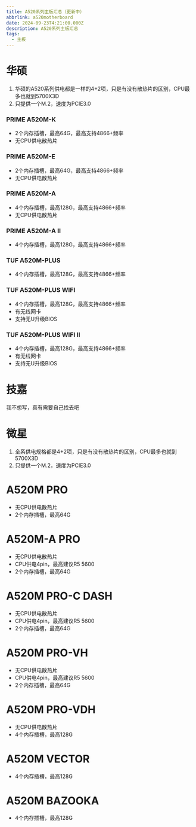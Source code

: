 ---
title: A520系列主板汇总（更新中）
abbrlink: a520motherboard
date: 2024-09-23T4:21:00.000Z
description: A520系列主板汇总
tags:
  - 主板
---

# 华硕

1. 华硕的A520系列供电都是一样的4+2项，只是有没有散热片的区别，CPU最多也就到5700X3D
2. 只提供一个M.2，速度为PCIE3.0
### PRIME A520M-K

* 2个内存插槽，最高64G，最高支持4866+频率
* 无CPU供电散热片

### PRIME A520M-E
* 2个内存插槽，最高64G，最高支持4866+频率
* 无CPU供电散热片

### PRIME A520M-A

* 4个内存插槽，最高128G，最高支持4866+频率
* 无CPU供电散热片
### PRIME A520M-A II

* 4个内存插槽，最高128G，最高支持4866+频率

### TUF A520M-PLUS

* 4个内存插槽，最高128G，最高支持4866+频率

### TUF A520M-PLUS WIFI

* 4个内存插槽，最高128G，最高支持4866+频率
* 有无线网卡
* 支持无U升级BIOS

### TUF A520M-PLUS WIFI II

* 4个内存插槽，最高128G，最高支持4866+频率
* 有无线网卡
* 支持无U升级BIOS

# 技嘉
我不想写，真有需要自己找去吧

# 微星
1. 全系供电规格都是4+2项，只是有没有散热片的区别，CPU最多也就到5700X3D
2. 只提供一个M.2，速度为PCIE3.0

# A520M PRO
* 无CPU供电散热片
* 2个内存插槽，最高64G

# A520M-A PRO
* 无CPU供电散热片
* CPU供电4pin，最高建议R5 5600
* 2个内存插槽，最高64G

# A520M PRO-C DASH
* 无CPU供电散热片
* CPU供电4pin，最高建议R5 5600
* 2个内存插槽，最高64G

# A520M PRO-VH
* 无CPU供电散热片
* CPU供电4pin，最高建议R5 5600
* 2个内存插槽，最高64G

# A520M PRO-VDH
* 无CPU供电散热片
* 4个内存插槽，最高128G

# A520M VECTOR
* 4个内存插槽，最高128G

# A520M BAZOOKA
* 4个内存插槽，最高128G
